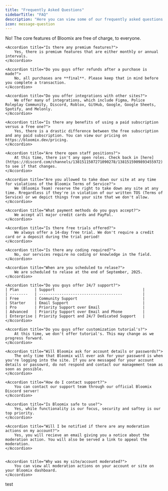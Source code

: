 ```yaml
---
title: "Frequently Asked Questions"
sidebarTitle: "FAQ"
description: "Here you can view some of our frequently asked questions with answers so you don't have to make a ticket!"
icon: message-question
---
```


<AccordionGroup>
    <Accordion title="Does Bloomix cost money to operate?">
        No! The core features of Bloomix are free of charge, to everyone.
    </Accordion>
    
    <Accordion title="Is there any premium features?">
        Yes, there is premium features that are either monthly or annual intervals.
    </Accordion>

    <Accordion title="Do you guys offer refunds after a purchase is made?">
        No, all purchases are **final**. Please keep that in mind before you complete a transaction.
    </Accordion>
    
    <Accordion title="Do you offer integrations with other sites?">
        We offer many of integrations, which include Figma, Police Roleplay Community, Discord, Roblox, GitHub, Google, Google Sheets, Spotify, and Melonly.
    </Accordion>
    
    <Accordion title="Is there any benefits of using a paid subscription versus a free one?">
        Yes, there is a drastic difference between the free subscription and any paid subscription. You can view our pricing on https://bloomix.dev/pricing.
    </Accordion>

    <Accordion title="Are there open staff positions?">
        At this time, there isn't any open roles. Check back in [here](https://discord.com/channels/1381511507271090278/1381515909893455972) to see if that changes.
    </Accordion>
    
    <Accordion title="Are you allowed to take down our site at any time for violations of the Bloomix Terms of Service?">
        We (Bloomix Team) reserve the right to take down any site at any time. Rregardless if they're in violation of our written TOS (Terms of Service) or we depict things from your site that we don't allow.
    </Accordion>
    
    <Accordion title="What payment methods do you guys accept?">
        We accept all major credit cards and PayPal.
    </Accordion>

    <Accordion title="Is there free trials offered?">
        We always offer a 14-day free trial. We don't require a credit card or a deposit during the trial period!
    </Accordion>

    <Accordion title="Is there any coding required?">
        No, our services require no coding or knowledge in the field. 
    </Accordion>

    <Accordion title="When are you scheduled to relase?">
        We are scheduled to relase at the end of September, 2025.
    </Accordion>

    <Accordion title="Do you guys offer 24/7 support?">
    | Plan       | Support                                       |
    | --------   | -------------------------------------         |    
    | Free       | Community Support                             |
    | Starter    | Email Support                                 |
    | Pro        | Priority Support over Email                   |
    | Advanced   | Priority Support over Email and Phone         |
    | Enterprise | Priority Support and 24/7 Dedicated Support   |
    </Accordion>

    <Accordion title="Do you guys offer customization tutorial's?">
        At this time, we don't offer tutorial's. This may change as we progress forward.
    </Accordion>

    <Accordion title="Will Bloomix ask for account details or passwords?">
        The only time that Bloomix will ever ask for your password is when you're logging into the site. If you are messaged for your account details or passowrd, do not respond and contact our management team as soon as possible.
    </Accordion>

    <Accordion title="How do I contact support?">
        You can contact our support team through our official Bloomix Discord server!
    </Accordion>

    <Accordion title="Is Bloomix safe to use?">
        Yes, while functionality is our focus, security and saftey is our top priority.
    </Accordion>

    <Accordion title="Will I be notified if there are any moderation actions on my account?">
        Yes, you will recieve an email giving you a notice about the moderation action. You will also be served a link to appeal the moderation.
    </Accordion>


    <Accordion title="Why was my site/account moderated?">
        You can view all moderation actions on your account or site on your Bloomix dashboard.
    </Accordion>

test

</AccordionGroup>